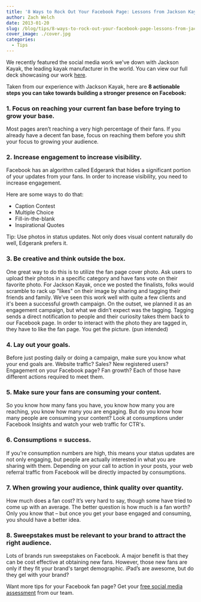 ```yaml
---
title: '8 Ways to Rock Out Your Facebook Page: Lessons from Jackson Kayak'
author: Zach Welch
date: 2013-01-20
slug: /blog/tips/8-ways-to-rock-out-your-facebook-page-lessons-from-jackson-kayak
cover_image: ./cover.jpg
categories:
  - Tips
---
```


We recently featured the social media work we've down with Jackson Kayak, the leading kayak manufacturer in the world. You can view our full deck showcasing our work [here][1].

Taken from our experience with Jackson Kayak, here are **8 actionable steps you can take towards building a stronger presence on Facebook:**

### 1. Focus on reaching your current fan base before trying to grow your base.

Most pages aren’t reaching a very high percentage of their fans. If you already have a decent fan base, focus on reaching them before you shift your focus to growing your audience.

### 2. Increase engagement to increase visibility.

Facebook has an algorithm called Edgerank that hides a significant portion of your updates from your fans. In order to increase visibility, you need to increase engagement.

Here are some ways to do that:

- Caption Contest
- Multiple Choice
- Fill-in-the-blank
- Inspirational Quotes

Tip: Use photos in status updates. Not only does visual content naturally do well, Edgerank prefers it.

### 3. Be creative and think outside the box.

One great way to do this is to utilize the fan page cover photo. Ask users to upload their photos in a specific category and have fans vote on their favorite photo. For Jackson Kayak, once we posted the finalists, folks would scramble to rack up "likes" on their image by sharing and tagging their friends and family. We’ve seen this work well with quite a few clients and it's been a successful growth campaign. On the outset, we planned it as an engagement campaign, but what we didn’t expect was the tagging. Tagging sends a direct notification to people and their curiosity takes them back to our Facebook page. In order to interact with the photo they are tagged in, they have to like the fan page. You get the picture. (pun intended)

### 4. Lay out your goals.

Before just posting daily or doing a campaign, make sure you know what your end goals are. Website traffic? Sales? New registered users? Engagement on your Facebook page? Fan growth? Each of those have different actions required to meet them.

### 5. Make sure your fans are consuming your content.

So you know how many fans you have, you know how many you are reaching, you know how many you are engaging. But do you know how many people are consuming your content? Look at consumptions under Facebook Insights and watch your web traffic for CTR's.

### 6. Consumptions = success.

If you're consumption numbers are high, this means your status updates are not only engaging, but people are actually interested in what you are sharing with them. Depending on your call to action in your posts, your web referral traffic from Facebook will be directly impacted by consumptions.

### 7. When growing your audience, think quality over quantity.

How much does a fan cost? It’s very hard to say, though some have tried to come up with an average. The better question is how much is a fan worth? Only you know that – but once you get your base engaged and consuming, you should have a better idea.

### 8. Sweepstakes must be relevant to your brand to attract the right audience.

Lots of brands run sweepstakes on Facebook. A major benefit is that they can be cost effective at obtaining new fans. However, those new fans are only if they fit your brand's target demographic. iPad’s are awesome, but do they gel with your brand?

Want more tips for your Facebook fan page? Get your [free social media assessment][2] from our team.

[1]: /case-studies/jackson-kayak-navigating-the-rapidly-changing-waters-of-social-media
[2]: /free-assessment

